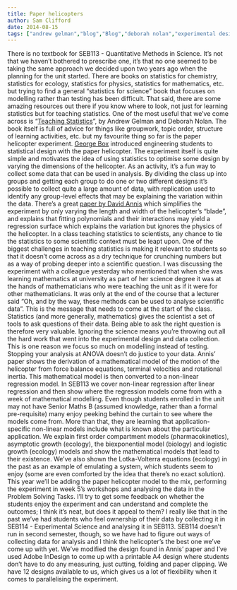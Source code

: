 ```yaml
---
title: Paper helicopters
author: Sam Clifford
date: 2014-08-15
tags: ["andrew gelman","blog","Blog","deborah nolan","experimental design","george box","mathematics","pedagogy","qut","science","seb113","seb114","statistics"]
---
```


There is no textbook for SEB113 - Quantitative Methods in Science. It's not that we haven't bothered to prescribe one, it's that no one seemed to be taking the same approach we decided upon two years ago when the planning for the unit started. There are books on statistics for chemistry, statistics for ecology, statistics for physics, statistics for mathematics, etc. but trying to find a general "statistics for science" book that focuses on modelling rather than testing has been difficult. That said, there are some amazing resources out there if you know where to look, not just for learning statistics but for teaching statistics. One of the most useful that we've come across is "[Teaching Statistics](http://ukcatalogue.oup.com/product/9780198572244.do)", by Andrew Gelman and Deborah Nolan. The book itself is full of advice for things like groupwork, topic order, structure of learning activities, etc. but my favourite thing so far is the paper helicopter experiment. [George Box](http://www.tandfonline.com/doi/pdf/10.1080/08982119208918925) introduced engineering students to statistical design with the paper helicopter. The experiment itself is quite simple and motivates the idea of using statistics to optimise some design by varying the dimensions of the helicopter. As an activity, it's a fun way to collect some data that can be used in analysis. By dividing the class up into groups and getting each group to do one or two different designs it's possible to collect quite a large amount of data, with replication used to identify any group-level effects that may be explaining the variation within the data. There's a great [paper by David Annis](http://www.tandfonline.com/doi/abs/10.1198/000313005X70777#.U-1UePmSx8E) which simplifies the experiment by only varying the length and width of the helicopter's "blade", and explains that fitting polynomials and their interactions may yield a regression surface which explains the variation but ignores the physics of the helicopter. In a class teaching statistics to scientists, any chance to tie the statistics to some scientific context must be leapt upon. One of the biggest challenges in teaching statistics is making it relevant to students so that it doesn't come across as a dry technique for crunching numbers but as a way of probing deeper into a scientific question. I was discussing the experiment with a colleague yesterday who mentioned that when she was learning mathematics at university as part of her science degree it was at the hands of mathematicians who were teaching the unit as if it were for other mathematicians. It was only at the end of the course that a lecturer said "Oh, and by the way, these methods can be used to analyse scientific data". This is the message that needs to come at the start of the class. Statistics (and more generally, mathematics) gives the scientist a set of tools to ask questions of their data. Being able to ask the right question is therefore very valuable. Ignoring the science means you're throwing out all the hard work that went into the experimental design and data collection. This is one reason we focus so much on modelling instead of testing. Stopping your analysis at ANOVA doesn't do justice to your data. Annis' paper shows the derivation of a mathematical model of the motion of the helicopter from force balance equations, terminal velocities and rotational inertia. This mathematical model is then converted to a non-linear regression model. In SEB113 we cover non-linear regression after linear regression and then show where the regression models come from with a week of mathematical modelling. Even though students enrolled in the unit may not have Senior Maths B (assumed knowledge, rather than a formal pre-requisite) many enjoy peeking behind the curtain to see where the models come from. More than that, they are learning that application-specific non-linear models include what is known about the particular application. We explain first order compartment models (pharmacokinetics), asymptotic growth (ecology), the biexponential model (biology) and logistic growth (ecology) models and show the mathematical models that lead to their existence. We've also shown the Lotka-Volterra equations (ecology) in the past as an example of emulating a system, which students seem to enjoy (some are even comforted by the idea that there's no exact solution). This year we'll be adding the paper helicopter model to the mix, performing the experiment in week 5's workshops and analysing the data in the Problem Solving Tasks. I'll try to get some feedback on whether the students enjoy the experiment and can understand and complete the outcomes; I think it's neat, but does it appeal to them? I really like that in the past we've had students who feel ownership of their data by collecting it in SEB114 - Experimental Science and analysing it in SEB113\. SEB114 doesn't run in second semester, though, so we have had to figure out ways of collecting data for analysis and I think the helicopter's the best one we've come up with yet. We've modified the design found in Annis' paper and I've used Adobe InDesign to come up with a printable A4 design where students don't have to do any measuring, just cutting, folding and paper clipping. We have 12 designs available to us, which gives us a lot of flexibility when it comes to parallelising the experiment.